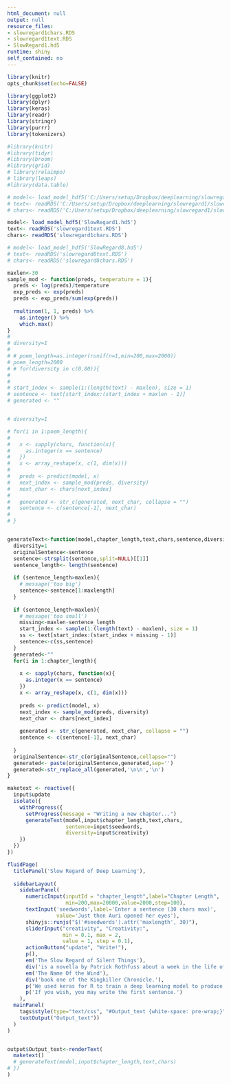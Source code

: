 ```yaml
---
html_document: null
output: null
resource_files:
- slowregard1chars.RDS
- slowregard1text.RDS
- SlowRegard1.hd5
runtime: shiny
self_contained: no
---
```



```r
library(knitr)
opts_chunk$set(echo=FALSE)
```

```r

library(ggplot2)
library(dplyr)
library(keras)
library(readr)
library(stringr)
library(purrr)
library(tokenizers)

#library(knitr)
#library(tidyr)
#library(broom)
#library(grid)
# library(relaimpo)
# library(leaps)
#library(data.table)

```


```R
# model<- load_model_hdf5('C:/Users/setup/Dropbox/deeplearning/slowregard1/SlowRegard1.hd5')
# text<- readRDS('C:/Users/setup/Dropbox/deeplearning/slowregard1/slowregard1text.RDS')
# chars<- readRDS('C:/Users/setup/Dropbox/deeplearning/slowregard1/slowregard1chars.RDS')

model<- load_model_hdf5('SlowRegard1.hd5')
text<- readRDS('slowregard1text.RDS')
chars<- readRDS('slowregard1chars.RDS')

# model<- load_model_hdf5('SlowRegard8.hd5')
# text<- readRDS('slowregard8text.RDS')
# chars<- readRDS('slowregard8chars.RDS')


```


```r
maxlen<-30
sample_mod <- function(preds, temperature = 1){
  preds <- log(preds)/temperature
  exp_preds <- exp(preds)
  preds <- exp_preds/sum(exp(preds))
  
  rmultinom(1, 1, preds) %>% 
    as.integer() %>%
    which.max()
}
# 
# diversity=1
# 
# # poem_length=as.integer(runif(n=1,min=200,max=2000))
# poem_length=2000
# # for(diversity in c(0.80)){  
# 
# 
# start_index <- sample(1:(length(text) - maxlen), size = 1)
# sentence <- text[start_index:(start_index + maxlen - 1)]
# generated <- ""


# diversity=1

# for(i in 1:poem_length){
#   
#   x <- sapply(chars, function(x){
#     as.integer(x == sentence)
#   })
#   x <- array_reshape(x, c(1, dim(x)))
#   
#   preds <- predict(model, x)
#   next_index <- sample_mod(preds, diversity)
#   next_char <- chars[next_index]
#   
#   generated <- str_c(generated, next_char, collapse = "")
#   sentence <- c(sentence[-1], next_char)
#   
# }


generateText<-function(model,chapter_length,text,chars,sentence,diversity){
  diversity=1
  originalSentence<-sentence
  sentence<-strsplit(sentence,split=NULL)[[1]]
  sentence_length<- length(sentence)
  
  if (sentence_length>maxlen){
    # message('too big')
    sentence<-sentence[1:maxlength]
  }
  
  if (sentence_length<maxlen){
    # message('too small')
    missing<-maxlen-sentence_length
    start_index <- sample(1:(length(text) - maxlen), size = 1)
    ss <- text[start_index:(start_index + missing - 1)]
    sentence<-c(ss,sentence)
  }
  generated<-""
  for(i in 1:chapter_length){
    
    x <- sapply(chars, function(x){
      as.integer(x == sentence)
    })
    x <- array_reshape(x, c(1, dim(x)))
    
    preds <- predict(model, x)
    next_index <- sample_mod(preds, diversity)
    next_char <- chars[next_index]
    
    generated <- str_c(generated, next_char, collapse = "")
    sentence <- c(sentence[-1], next_char)
    
  }
  originalSentence<-str_c(originalSentence,collapse="")
  generated<- paste(originalSentence,generated,sep='')
  generated<-str_replace_all(generated,'\n\n','\n')
}

```

```r

maketext <- reactive({
  input$update
  isolate({
    withProgress({
      setProgress(message = "Writing a new chapter...")
      generateText(model,input$chapter_length,text,chars,
                   sentence=input$seedwords,
                   diversity=input$creativity)
    })
  })
})

fluidPage(
  titlePanel('Slow Regard of Deep Learning'),
  
  sidebarLayout(
    sidebarPanel(
      numericInput(inputId = "chapter_length",label="Chapter Length",
                   min=200,max=20000,value=2000,step=100),
      textInput('seedwords',label='Enter a sentence (30 chars max)',
                value='Just then Auri opened her eyes'),
      shinyjs::runjs("$('#seedwords').attr('maxlength', 30)"),
      sliderInput("creativity", "Creativity:",
                  min = 0.1, max = 2,
                  value = 1, step = 0.1),
      actionButton("update", "Write!"),
      p(),
      em('The Slow Regard of Silent Things'),
      div('is a novella by Patrick Rothfuss about a week in the life of a mysterious character known as Auri, originally introduced in '),
      em('The Name Of the Wind'),
      div('book one of the Kingkiller Chronicle.'),
      p('We used keras for R to train a deep learning model to produce text in the style of this book. Each new chapter is totally unique, written character-by-character which means it often creates new words just as Rothfuss did in the original work.'),
      p('If you wish, you may write the first sentence.')
    ),
  mainPanel(
    tags$style(type="text/css", "#Output_text {white-space: pre-wrap;}"),
    textOutput("Output_text"))
  )
)


output$Output_text<-renderText(
  maketext()
  # generateText(model,input$chapter_length,text,chars)
# })
)



```


<!-- https://github.com/keras-team/keras/blob/master/examples/lstm_text_generation.py -->

<!-- https://www.amazon.com/Regard-Silent-Things-Kingkiller-Chronicle/dp/0756411327 -->
